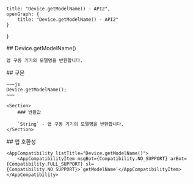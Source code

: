 
    title: "Device.getModelName() - API2",
    openGraph: {
        title: "Device.getModelName() - API2"
    }
}

<Section>
    ## Device.getModelName()

    앱 구동 기기의 모델명을 반환합니다.
</Section>
<Section>
    ## 구문

    ~~~js
    Device.getModelName();
    ~~~

    <Section>
        ### 반환값

        `String` - 앱 구동 기기의 모델명을 반환합니다.
    </Section>
</Section>
<Section>
    ## 앱 호환성

    <AppCompatibility listTitle="Device.getModelName()">
        <AppCompatibilityItem msgBot={Compatibility.NO_SUPPORT} arBot={Compatibility.FULL_SUPPORT} sl={Compatibility.NO_SUPPORT}>`getModelName`</AppCompatibilityItem>
    </AppCompatibility>
</Section>